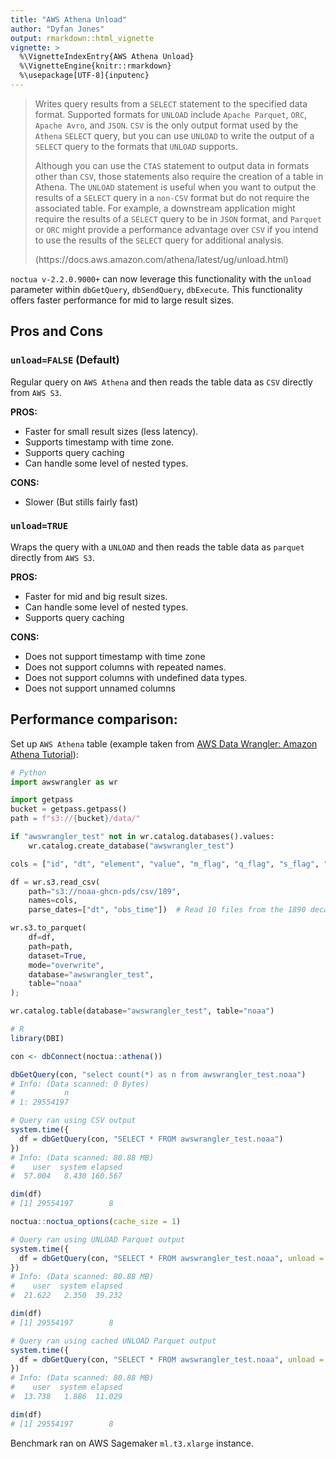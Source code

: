 ```yaml
---
title: "AWS Athena Unload"
author: "Dyfan Jones"
output: rmarkdown::html_vignette
vignette: >
  %\VignetteIndexEntry{AWS Athena Unload}
  %\VignetteEngine{knitr::rmarkdown}
  %\usepackage[UTF-8]{inputenc}
---
```


> Writes query results from a `SELECT` statement to the specified data format. Supported formats for `UNLOAD` include `Apache Parquet`, `ORC`, `Apache Avro`, and `JSON`. `CSV` is the only output format used by the `Athena` `SELECT` query, but you can use `UNLOAD` to write the output of a `SELECT` query to the formats that `UNLOAD` supports.
>
> Although you can use the `CTAS` statement to output data in formats other than `CSV`, those statements also require the creation of a table in Athena. The `UNLOAD` statement is useful when you want to output the results of a `SELECT` query in a `non-CSV` format but do not require the associated table. For example, a downstream application might require the results of a `SELECT` query to be in `JSON` format, and `Parquet` or `ORC` might provide a performance advantage over `CSV` if you intend to use the results of the `SELECT` query for additional analysis.
>
> (https://docs.aws.amazon.com/athena/latest/ug/unload.html)

`noctua v-2.2.0.9000+` can now leverage this functionality with the `unload` parameter within `dbGetQuery`, `dbSendQuery`, `dbExecute`. This functionality offers faster performance for mid to large result sizes. 

## Pros and Cons
### **`unload=FALSE`** (Default)

Regular query on `AWS Athena` and then reads the table data as `CSV` directly from `AWS S3`.

**PROS:**

  * Faster for small result sizes (less latency).
  * Supports timestamp with time zone.
  * Supports query caching
  * Can handle some level of nested types.
  
**CONS:**

  * Slower (But stills fairly fast)

### **`unload=TRUE`**

Wraps the query with a `UNLOAD` and then reads the table data as `parquet` directly from `AWS S3`.

**PROS:**

  * Faster for mid and big result sizes.
  * Can handle some level of nested types.
  * Supports query caching
  
**CONS:**

  * Does not support timestamp with time zone
  * Does not support columns with repeated names.
  * Does not support columns with undefined data types.
  * Does not support unnamed columns
  
  
## Performance comparison:

Set up `AWS Athena` table (example taken from [AWS Data Wrangler: Amazon Athena Tutorial](https://aws-data-wrangler.readthedocs.io/en/stable/tutorials/006%20-%20Amazon%20Athena.html)):

```python
# Python
import awswrangler as wr

import getpass
bucket = getpass.getpass()
path = f"s3://{bucket}/data/"

if "awswrangler_test" not in wr.catalog.databases().values:
    wr.catalog.create_database("awswrangler_test")

cols = ["id", "dt", "element", "value", "m_flag", "q_flag", "s_flag", "obs_time"]

df = wr.s3.read_csv(
    path="s3://noaa-ghcn-pds/csv/189",
    names=cols,
    parse_dates=["dt", "obs_time"])  # Read 10 files from the 1890 decade (~1GB)

wr.s3.to_parquet(
    df=df,
    path=path,
    dataset=True,
    mode="overwrite",
    database="awswrangler_test",
    table="noaa"
);

wr.catalog.table(database="awswrangler_test", table="noaa")
```

```r
# R
library(DBI)

con <- dbConnect(noctua::athena())

dbGetQuery(con, "select count(*) as n from awswrangler_test.noaa")
# Info: (Data scanned: 0 Bytes)
#           n
# 1: 29554197

# Query ran using CSV output
system.time({
  df = dbGetQuery(con, "SELECT * FROM awswrangler_test.noaa")
})
# Info: (Data scanned: 80.88 MB)
#    user  system elapsed
#  57.004   8.430 160.567 

dim(df)
# [1] 29554197        8

noctua::noctua_options(cache_size = 1)

# Query ran using UNLOAD Parquet output
system.time({
  df = dbGetQuery(con, "SELECT * FROM awswrangler_test.noaa", unload = T)
})
# Info: (Data scanned: 80.88 MB)
#    user  system elapsed 
#  21.622   2.350  39.232 

dim(df)
# [1] 29554197        8

# Query ran using cached UNLOAD Parquet output
system.time({
  df = dbGetQuery(con, "SELECT * FROM awswrangler_test.noaa", unload = T)
})
# Info: (Data scanned: 80.88 MB)
#    user  system elapsed 
#  13.738   1.886  11.029 

dim(df)
# [1] 29554197        8
```

Benchmark ran on AWS Sagemaker `ml.t3.xlarge` instance.
